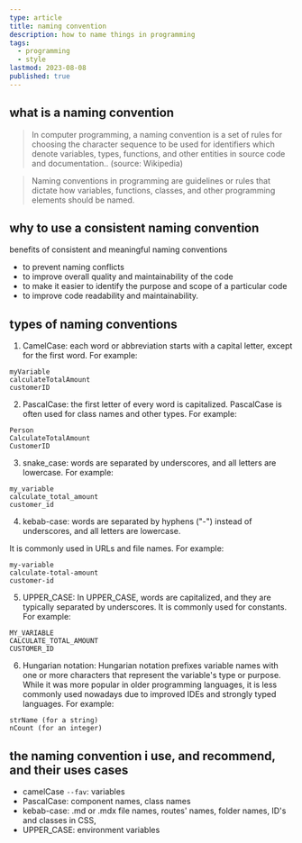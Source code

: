```yaml
---
type: article
title: naming convention
description: how to name things in programming
tags:
  - programming
  - style
lastmod: 2023-08-08
published: true
---
```


## what is a naming convention

> In computer programming, a naming convention is a set of rules for choosing the character sequence to be used for identifiers which denote variables, types, functions, and other entities in source code and documentation.. (source: Wikipedia)

> Naming conventions in programming are guidelines or rules that dictate how variables, functions, classes, and other programming elements should be named.

## why to use a consistent naming convention

benefits of consistent and meaningful naming conventions

- to prevent naming conflicts
- to improve overall quality and maintainability of the code
- to make it easier to identify the purpose and scope of a particular code
- to improve code readability and maintainability.

## types of naming conventions

1. CamelCase: each word or abbreviation starts with a capital letter, except for the first word. For example:

```
myVariable
calculateTotalAmount
customerID
```

2. PascalCase: the first letter of every word is capitalized. PascalCase is often used for class names and other types. For example:

```
Person
CalculateTotalAmount
CustomerID
```

3. snake_case: words are separated by underscores, and all letters are lowercase. For example:

```
my_variable
calculate_total_amount
customer_id
```

4. kebab-case: words are separated by hyphens ("-") instead of underscores, and all letters are lowercase.

It is commonly used in URLs and file names. For example:

```
my-variable
calculate-total-amount
customer-id
```

5. UPPER_CASE: In UPPER_CASE, words are capitalized, and they are typically separated by underscores. It is commonly used for constants. For example:

```
MY_VARIABLE
CALCULATE_TOTAL_AMOUNT
CUSTOMER_ID
```

6. Hungarian notation: Hungarian notation prefixes variable names with one or more characters that represent the variable's type or purpose. While it was more popular in older programming languages, it is less commonly used nowadays due to improved IDEs and strongly typed languages. For example:

```
strName (for a string)
nCount (for an integer)
```

## the naming convention i use, and recommend, and their uses cases

- camelCase `--fav`: variables
- PascalCase: component names, class names
- kebab-case: .md or .mdx file names, routes' names, folder names, ID's and classes in CSS,
- UPPER_CASE: environment variables
